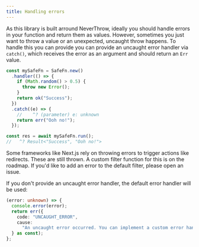 ```yaml
---
title: Handling errors
---
```


As this library is built arround NeverThrow, ideally you should handle errors in your function and return them as values. However, sometimes you just want to throw a value or an unexpected, uncaught throw happens.
To handle this you can provide you can provide an uncaught error handler via `catch()`, which receives the error as an argument and should return an `Err` value.

```ts
const mySafeFn = SafeFn.new()
  .handler(() => {
    if (Math.random() > 0.5) {
      throw new Error();
    }
    return ok("Success");
  })
  .catch((e) => {
    //    ^? (parameter) e: unknown
    return err("Ooh no!");
  });

const res = await mySafeFn.run();
//   ^? Result<"Success", "Ooh no!">
```

<Callout type="info">
  Some frameworks like Next.js rely on throwing errors to trigger actions like
  redirects. These are still thrown. A custom filter function for this is on the
  roadmap. If you'd like to add an error to the default filter, please open an
  issue.
</Callout>

If you don't provide an uncaught error handler, the default error handler will be used:

```ts
(error: unknown) => {
  console.error(error);
  return err({
    code: "UNCAUGHT_ERROR",
    cause:
      "An uncaught error occurred. You can implement a custom error handler by using `catch()`",
  } as const);
};
```
